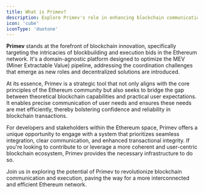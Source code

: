 ```yaml
---
title: What is Primev?
description: Explore Primev's role in enhancing blockchain communication and blockbuilding within Ethereum's ecosystem.
icon: 'cube'
iconType: 'duotone'
---
```


**Primev** stands at the forefront of blockchain innovation, specifically targeting the intricacies of blockbuilding and execution bids in the Ethereum network. It's a domain-agnostic platform designed to optimize the MEV (Miner Extractable Value) pipeline, addressing the coordination challenges that emerge as new roles and decentralized solutions are introduced.

At its essence, Primev is a strategic tool that not only aligns with the core principles of the Ethereum community but also seeks to bridge the gap between theoretical blockchain capabilities and practical user expectations. It enables precise communication of user needs and ensures these needs are met efficiently, thereby bolstering confidence and reliability in blockchain transactions.

For developers and stakeholders within the Ethereum space, Primev offers a unique opportunity to engage with a system that prioritizes seamless integration, clear communication, and enhanced transactional integrity. If you're looking to contribute to or leverage a more coherent and user-centric blockchain ecosystem, Primev provides the necessary infrastructure to do so.

Join us in exploring the potential of Primev to revolutionize blockchain communication and execution, paving the way for a more interconnected and efficient Ethereum network.
